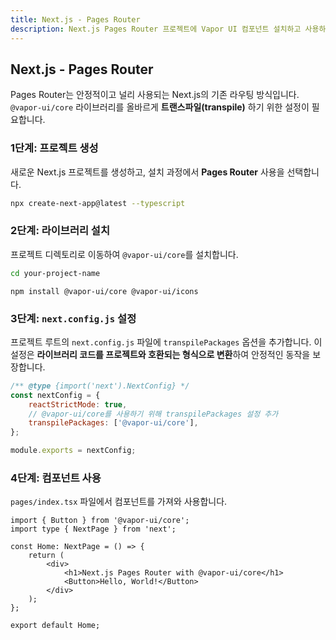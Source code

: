 ```yaml
---
title: Next.js - Pages Router
description: Next.js Pages Router 프로젝트에 Vapor UI 컴포넌트 설치하고 사용하기
---
```


## Next.js - Pages Router

Pages Router는 안정적이고 널리 사용되는 Next.js의 기존 라우팅 방식입니다. `@vapor-ui/core` 라이브러리를 올바르게 **트랜스파일(transpile)** 하기 위한 설정이 필요합니다.

<Steps>
<Step>

### 1단계: 프로젝트 생성

새로운 Next.js 프로젝트를 생성하고, 설치 과정에서 **Pages Router** 사용을 선택합니다.

```bash
npx create-next-app@latest --typescript
```

</Step>

<Step>

### 2단계: 라이브러리 설치

프로젝트 디렉토리로 이동하여 `@vapor-ui/core`를 설치합니다.

```bash
cd your-project-name
```

```package-install
npm install @vapor-ui/core @vapor-ui/icons
```

</Step>

<Step>

### 3단계: `next.config.js` 설정

프로젝트 루트의 `next.config.js` 파일에 `transpilePackages` 옵션을 추가합니다. 이 설정은 **라이브러리 코드를 프로젝트와 호환되는 형식으로 변환**하여 안정적인 동작을 보장합니다.

```js title="next.config.js"
/** @type {import('next').NextConfig} */
const nextConfig = {
    reactStrictMode: true,
    // @vapor-ui/core를 사용하기 위해 transpilePackages 설정 추가
    transpilePackages: ['@vapor-ui/core'],
};

module.exports = nextConfig;
```

</Step>

<Step>

### 4단계: 컴포넌트 사용

`pages/index.tsx` 파일에서 컴포넌트를 가져와 사용합니다.

```tsx title="pages/index.tsx"
import { Button } from '@vapor-ui/core';
import type { NextPage } from 'next';

const Home: NextPage = () => {
    return (
        <div>
            <h1>Next.js Pages Router with @vapor-ui/core</h1>
            <Button>Hello, World!</Button>
        </div>
    );
};

export default Home;
```

</Step>
</Steps>
